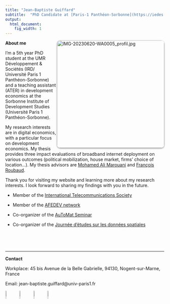 ```yaml
---
title: "Jean-Baptiste Guiffard"
subtitle:  "PhD Candidate at [Paris-1 Panthéon-Sorbonne](https://iedes.pantheonsorbonne.fr/)"
output:
  html_document:
    fig_width: 1
---
```


<style>
  .rounded-image {
    border-radius: 10px; /* Ajoute des coins arrondis de 10 pixels */
    box-shadow: 0px 2px 4px rgba(0, 0, 0, 0.4); /* Ajoute une ombre de 2 pixels de hauteur et 4 pixels de flou */
  }
</style>

<link rel="shortcut icon" href="favicon.ico">

<!---
<img src="images/profil_image_vertical.jpg" align="right" width="440px"/>

<br clear="left"/>

![](images/profil_image.jpg)
--->

<div>
  <img  align="right" src="images/IMG-20230620-WA0005_profil.jpg" class="rounded-image" alt="IMG-20230620-WA0005_profil.jpg"  width="340px" >
</div>




**About me**

I'm a 5th year PhD student at the UMR Développement & Sociétés (IRD/ Université Paris 1 Panthéon-Sorbonne) and a teaching assistant (ATER) in development economics at the Sorbonne Institute of Development Studies (Université Paris 1 Panthéon-Sorbonne).

My research interests are in digital economics, with a particular focus on development economics. My thesis provides three impact evaluations of broadband internet deployment on various outcomes (political mobilization, house market, firms' choice of location...). My thesis advisors are [Mohamed Ali Marouani](https://sites.google.com/view/mohamedali-marouani/rieme-conference-paris) and [François Roubaud](https://leda.dauphine.fr/fr/membre/detail-cv/profile/francois-roubaud.html).

Thank you for visiting my website and learning more about my research interests. I look forward to sharing my findings with you in the future.



- Member of the [International Telecommunications Society](https://www.itsworld.org/)

- Member of the [AFEDEV network](https://afedev.fr/)

- Co-organizer of the [AuToMat Seminar](https://jeanbaptisteguiffard.github.io/automat.html)

- Co-organizer of the [Journée d'études sur les données spatiales](https://umr-devsoc.pantheonsorbonne.fr/actualite/journee-detudes-donnees-spatiales-nouvelles-sources-nouvelles-perspectives)




<br clear="left"/>

$~$

----


**Contact**

Workplace: 45 bis Avenue de la Belle Gabrielle, 94130, Nogent-sur-Marne, France

<!---
Phone number: +33 6 87 96 61 05
--->

Email:  jean-baptiste.guiffard@univ-paris1.fr

[![](images/Logo_Twitter.webp){width=8%}](https://twitter.com/JBGuiffard)
[![](images/logo-mastodon.png){width=8%}](https://econtwitter.net/@jbguiffard)
[![](images/logo-linkedin.png){width=8%}](https://www.linkedin.com/in/jean-baptiste-guiffard-b7063090/)
[![](images/threads_logo.png){width=8%}](https://www.threads.net/@jeanbaptisteguiffard)



